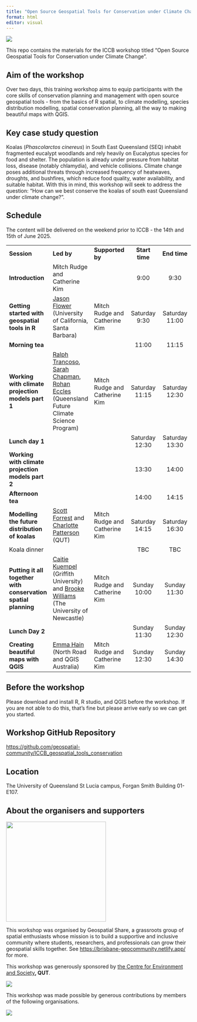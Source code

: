 ```yaml
---
title: "Open Source Geospatial Tools for Conservation under Climate Change"
format: html
editor: visual
---
```


![](iccb_banner.png)

This repo contains the materials for the ICCB workshop titled "Open Source Geospatial Tools for Conservation under Climate Change".

## Aim of the workshop

Over two days, this training workshop aims to equip participants with the core skills of conservation planning and management with open source geospatial tools - from the basics of R spatial, to climate modelling, species distribution modelling, spatial conservation planning, all the way to making beautiful maps with QGIS.

## Key case study question

Koalas (*Phascolarctos cinereus*) in South East Queensland (SEQ) inhabit fragmented eucalypt woodlands and rely heavily on Eucalyptus species for food and shelter. The population is already under pressure from habitat loss, disease (notably chlamydia), and vehicle collisions. Climate change poses additional threats through increased frequency of heatwaves, droughts, and bushfires, which reduce food quality, water availability, and suitable habitat. With this in mind, this workshop will seek to address the question: "How can we best conserve the koalas of south east Queensland under climate change?".

## Schedule

The content will be delivered on the weekend prior to ICCB - the 14th and 15th of June 2025.

|  |  |  |  |  |
|---------------|---------------|---------------|:-------------:|:-------------:|
| **Session** | **Led by** | **Supported by** | **Start time** | **End time** |
| **Introduction** | Mitch Rudge and Catherine Kim |  | 9:00 | 9:30 |
| **Getting started with geospatial tools in R** | [Jason Flower](https://aus01.safelinks.protection.outlook.com/?url=https%3A%2F%2Femlab.ucsb.edu%2Fabout%2Four-team%2Fjason-flower&data=05%7C02%7Cmitch.rudge%40bushheritage.org.au%7Ceee1dc0ba7b34cf7325508dda4a3c6b1%7Cff65b7df6527409da945661d0fadea3c%7C0%7C0%7C638847745531129053%7CUnknown%7CTWFpbGZsb3d8eyJFbXB0eU1hcGkiOnRydWUsIlYiOiIwLjAuMDAwMCIsIlAiOiJXaW4zMiIsIkFOIjoiTWFpbCIsIldUIjoyfQ%3D%3D%7C0%7C%7C%7C&sdata=zvCl0hu4CyDlyA%2Bqw9xcGVWLueRgAzvXRx06CZYIyIs%3D&reserved=0) (University of California, Santa Barbara) | Mitch Rudge and Catherine Kim | Saturday 9:30 | Saturday 11:00 |
| **Morning tea** |  |  | 11:00 | 11:15 |
| **Working with climate projection models part 1** | [Ralph Trancoso](https://aus01.safelinks.protection.outlook.com/?url=https%3A%2F%2Fwww.linkedin.com%2Fin%2Fralph-trancoso-21546929%2F&data=05%7C02%7Cmitch.rudge%40bushheritage.org.au%7Ceee1dc0ba7b34cf7325508dda4a3c6b1%7Cff65b7df6527409da945661d0fadea3c%7C0%7C0%7C638847745531156309%7CUnknown%7CTWFpbGZsb3d8eyJFbXB0eU1hcGkiOnRydWUsIlYiOiIwLjAuMDAwMCIsIlAiOiJXaW4zMiIsIkFOIjoiTWFpbCIsIldUIjoyfQ%3D%3D%7C0%7C%7C%7C&sdata=otU87UMW%2BoDk8bL1sLMTghJMbUR7gGFYAkTRVUJ8WzI%3D&reserved=0), [Sarah Chapman](https://aus01.safelinks.protection.outlook.com/?url=https%3A%2F%2Fwww.linkedin.com%2Fin%2Fsarah-chapman-78338a6b%2F&data=05%7C02%7Cmitch.rudge%40bushheritage.org.au%7Ceee1dc0ba7b34cf7325508dda4a3c6b1%7Cff65b7df6527409da945661d0fadea3c%7C0%7C0%7C638847745531164925%7CUnknown%7CTWFpbGZsb3d8eyJFbXB0eU1hcGkiOnRydWUsIlYiOiIwLjAuMDAwMCIsIlAiOiJXaW4zMiIsIkFOIjoiTWFpbCIsIldUIjoyfQ%3D%3D%7C0%7C%7C%7C&sdata=0TvIu6zEnWZHmNd4dFem3uJpm7nhofZRHi8U6zWyPNQ%3D&reserved=0), [Rohan Eccles](https://aus01.safelinks.protection.outlook.com/?url=https%3A%2F%2Fwww.linkedin.com%2Fin%2Frohan-eccles-410737135%2F&data=05%7C02%7Cmitch.rudge%40bushheritage.org.au%7Ceee1dc0ba7b34cf7325508dda4a3c6b1%7Cff65b7df6527409da945661d0fadea3c%7C0%7C0%7C638847745531173718%7CUnknown%7CTWFpbGZsb3d8eyJFbXB0eU1hcGkiOnRydWUsIlYiOiIwLjAuMDAwMCIsIlAiOiJXaW4zMiIsIkFOIjoiTWFpbCIsIldUIjoyfQ%3D%3D%7C0%7C%7C%7C&sdata=5w%2FTVDYwn6BbKKxSopNNxolikqfPiTP03gXDTYDI3tI%3D&reserved=0) (Queensland Future Climate Science Program) | Mitch Rudge and Catherine Kim | Saturday 11:15 | Saturday 12:30 |
| **Lunch day 1** |  |  | Saturday 12:30 | Saturday 13:30 |
| **Working with climate projection models part 2** |  |  | 13:30 | 14:00 |
| **Afternoon tea** |  |  | 14:00 | 14:15 |
| **Modelling the future distribution of koalas** | [Scott Forrest](https://aus01.safelinks.protection.outlook.com/?url=https%3A%2F%2Fwww.linkedin.com%2Fin%2Fswforrest%2F&data=05%7C02%7Cmitch.rudge%40bushheritage.org.au%7Ceee1dc0ba7b34cf7325508dda4a3c6b1%7Cff65b7df6527409da945661d0fadea3c%7C0%7C0%7C638847745531182802%7CUnknown%7CTWFpbGZsb3d8eyJFbXB0eU1hcGkiOnRydWUsIlYiOiIwLjAuMDAwMCIsIlAiOiJXaW4zMiIsIkFOIjoiTWFpbCIsIldUIjoyfQ%3D%3D%7C0%7C%7C%7C&sdata=y0zzk6OlNimRH3I%2FyMFqID%2Fozq29QAvKYh7c8JCMeAU%3D&reserved=0) and [Charlotte Patterson](https://aus01.safelinks.protection.outlook.com/?url=https%3A%2F%2Fwww.linkedin.com%2Fin%2Fcharlotterubyp%2F&data=05%7C02%7Cmitch.rudge%40bushheritage.org.au%7Ceee1dc0ba7b34cf7325508dda4a3c6b1%7Cff65b7df6527409da945661d0fadea3c%7C0%7C0%7C638847745531191663%7CUnknown%7CTWFpbGZsb3d8eyJFbXB0eU1hcGkiOnRydWUsIlYiOiIwLjAuMDAwMCIsIlAiOiJXaW4zMiIsIkFOIjoiTWFpbCIsIldUIjoyfQ%3D%3D%7C0%7C%7C%7C&sdata=gD5ZGVZnnBVsB7qiUByu%2FckHtUdnTNQ6oFhTrTgfH1o%3D&reserved=0) (QUT) | Mitch Rudge and Catherine Kim | Saturday 14:15 | Saturday 16:30 |
| Koala dinner |  |  | TBC | TBC |
| **Putting it all together with conservation spatial planning** | [Caitie Kuempel](https://aus01.safelinks.protection.outlook.com/?url=https%3A%2F%2Fwww.linkedin.com%2Fin%2Fcaitie-kuempel-b86905110%2F&data=05%7C02%7Cmitch.rudge%40bushheritage.org.au%7Ceee1dc0ba7b34cf7325508dda4a3c6b1%7Cff65b7df6527409da945661d0fadea3c%7C0%7C0%7C638847745531200235%7CUnknown%7CTWFpbGZsb3d8eyJFbXB0eU1hcGkiOnRydWUsIlYiOiIwLjAuMDAwMCIsIlAiOiJXaW4zMiIsIkFOIjoiTWFpbCIsIldUIjoyfQ%3D%3D%7C0%7C%7C%7C&sdata=KEKg79f8f%2FydiYqaChnj1rpREFPx7V0G1PYMWK3UaBs%3D&reserved=0) (Griffith University) and [Brooke Williams](https://aus01.safelinks.protection.outlook.com/?url=https%3A%2F%2Fwww.linkedin.com%2Fin%2Fbrooke-williams-141772114%2F&data=05%7C02%7Cmitch.rudge%40bushheritage.org.au%7Ceee1dc0ba7b34cf7325508dda4a3c6b1%7Cff65b7df6527409da945661d0fadea3c%7C0%7C0%7C638847745531208694%7CUnknown%7CTWFpbGZsb3d8eyJFbXB0eU1hcGkiOnRydWUsIlYiOiIwLjAuMDAwMCIsIlAiOiJXaW4zMiIsIkFOIjoiTWFpbCIsIldUIjoyfQ%3D%3D%7C0%7C%7C%7C&sdata=iB0wyPN8mp9YDGFF3d9ao7zTR0vL6gA9ajY5FkhxvdI%3D&reserved=0) (The University of Newcastle) | Mitch Rudge and Catherine Kim | Sunday 10:00 | Sunday 11:30 |
| **Lunch Day 2** |  |  | Sunday 11:30 | Sunday 12:30 |
| **Creating beautiful maps with QGIS** | [Emma Hain](https://aus01.safelinks.protection.outlook.com/?url=https%3A%2F%2Fwww.linkedin.com%2Fin%2Femma-hain-9a47b12a%2F&data=05%7C02%7Cmitch.rudge%40bushheritage.org.au%7Ceee1dc0ba7b34cf7325508dda4a3c6b1%7Cff65b7df6527409da945661d0fadea3c%7C0%7C0%7C638847745531216889%7CUnknown%7CTWFpbGZsb3d8eyJFbXB0eU1hcGkiOnRydWUsIlYiOiIwLjAuMDAwMCIsIlAiOiJXaW4zMiIsIkFOIjoiTWFpbCIsIldUIjoyfQ%3D%3D%7C0%7C%7C%7C&sdata=JGo%2FKtjmXJT85V%2Fyr9Bpcka8QQ5AtxgsGseaJlBOU7Y%3D&reserved=0) (North Road and QGIS Australia) | Mitch Rudge and Catherine Kim | Sunday 12:30 | Sunday 14:30 |

## Before the workshop

Please download and install R, R studio, and QGIS before the workshop. If you are not able to do this, that's fine but please arrive early so we can get you started.

## **Workshop GitHub Repository**

<https://github.com/geospatial-community/ICCB_geospatial_tools_conservation>

## Location

The University of Queensland St Lucia campus, Forgan Smith Building 01-E107.

## About the organisers and supporters

![](geospatial_share_logo.png){fig-align="center" width="272"}

This workshop was organised by Geospatial Share, a grassroots group of spatial enthusiasts whose mission is to build a supportive and inclusive community where students, researchers, and professionals can grow their geospatial skills together. See <https://brisbane-geocommunity.netlify.app/> for more.

This workshop was generously sponsored by [the Centre for Environment and Society](https://research.qut.edu.au/centre-for-environment-and-society/)**, QUT**.

![](images/clipboard-3677791164.png){fig-align="center"}

This workshop was made possible by generous contributions by members of the following organisations.

![](banner.png){fig-align="center"}
